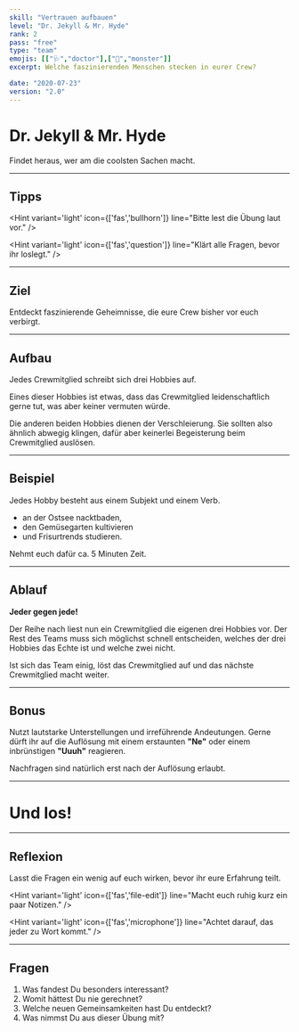 ```yaml
---
skill: "Vertrauen aufbauen"
level: "Dr. Jekyll & Mr. Hyde"
rank: 2
pass: "free"
type: "team"
emojis: [["🩺","doctor"],["👹","monster"]]
excerpt: Welche faszinierenden Menschen stecken in eurer Crew?

date: "2020-07-23"
version: "2.0"
---
```



# <Emoji symbol="🩺" label="doctor"/><Emoji symbol="👹" label="monster"/>
# Dr. Jekyll & Mr. Hyde

Findet heraus, wer am die coolsten Sachen macht.

---

## Tipps

<Hint variant='light' icon={['fas','bullhorn']}
line="Bitte lest die Übung laut vor."
/>

<Hint variant='light' icon={['fas','question']}
line="Klärt alle Fragen, bevor ihr loslegt."
/>

---

## Ziel

Entdeckt faszinierende Geheimnisse, die eure Crew bisher vor euch verbirgt.

---

## Aufbau

Jedes Crewmitglied schreibt sich drei Hobbies auf.

Eines dieser Hobbies ist etwas, dass das Crewmitglied leidenschaftlich gerne tut, 
was aber keiner vermuten würde.

Die anderen beiden Hobbies dienen der Verschleierung. 
Sie sollten also ähnlich abwegig klingen, dafür aber keinerlei Begeisterung beim Crewmitglied auslösen.

---

## Beispiel

Jedes Hobby besteht aus einem Subjekt und einem Verb. 

* an der Ostsee nacktbaden, 
* den Gemüsegarten kultivieren 
* und Frisurtrends studieren.

Nehmt euch dafür ca. 5 Minuten Zeit.


---

## Ablauf

**Jeder gegen jede!**

Der Reihe nach liest nun ein Crewmitglied die eigenen drei Hobbies vor.
Der Rest des Teams muss sich möglichst schnell entscheiden,
welches der drei Hobbies das Echte ist und welche zwei nicht. 

Ist sich das Team einig, löst das Crewmitglied auf und das nächste Crewmitglied macht weiter.

---

## Bonus

Nutzt lautstarke Unterstellungen und irreführende Andeutungen.
Gerne dürft ihr auf die Auflösung mit einem erstaunten **"Ne"** oder einem inbrünstigen **"Uuuh"** reagieren.

Nachfragen sind natürlich erst nach der Auflösung erlaubt.

---

# <Emoji symbol="👉" label="GoGoGo"/>
# Und los!

---

## Reflexion

Lasst die Fragen ein wenig auf euch wirken, bevor ihr eure Erfahrung teilt.

<Hint variant='light' icon={['fas','file-edit']}
line="Macht euch ruhig kurz ein paar Notizen."
/>

<Hint variant='light' icon={['fas','microphone']}
line="Achtet darauf, das jeder zu Wort kommt."
/>

---

## Fragen

1. Was fandest Du besonders interessant?
2. Womit hättest Du nie gerechnet?
3. Welche neuen Gemeinsamkeiten hast Du entdeckt?
4. Was nimmst Du aus dieser Übung mit?
